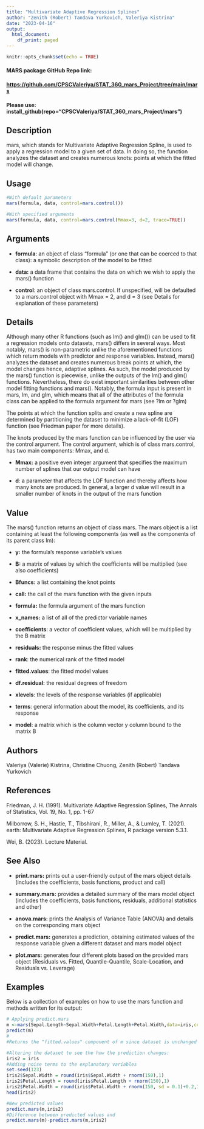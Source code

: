 ```yaml
---
title: "Multivariate Adaptive Regression Splines"
author: "Zenith (Robert) Tandava Yurkovich, Valeriya Kistrina"
date: "2023-04-16"
output:
  html_document:
    df_print: paged
---
```


```r
knitr::opts_chunk$set(echo = TRUE)
```

#### MARS package GitHub Repo link:

#### <https://github.com/CPSCValeriya/STAT_360_mars_Project/tree/main/mars>

#### Please use: install_github(repo="CPSCValeriya/STAT_360_mars_Project/mars")

## Description

mars, which stands for Multivariate Adaptive Regression Spline, is used to apply a regression model to a given set of data. In doing so, the function analyzes the dataset and creates numerous knots: points at which the fitted model will change.

## Usage

```r
#With default parameters
mars(formula, data, control=mars.control())

#With specified arguments
mars(formula, data, control=mars.control(Mmax=3, d=2, trace=TRUE))
```

## Arguments

-   **formula**: an object of class "formula" (or one that can be coerced to that class): a symbolic description of the model to be fitted

-   **data:** a data frame that contains the data on which we wish to apply the mars() function

-   **control**: an object of class mars.control. If unspecified, will be defaulted to a mars.control object with Mmax = 2, and d = 3 (see Details for explanation of these parameters)

## Details

Although many other R functions (such as lm() and glm()) can be used to fit a regression models onto datasets, mars() differs in several ways. Most notably, mars() is non-parametric unlike the aforementioned functions which return models with predictor and response variables. Instead, mars() analyzes the dataset and creates numerous break points at which, the model changes hence, adaptive splines. As such, the model produced by the mars() function is piecewise, unlike the outputs of the lm() and glm() functions. Nevertheless, there do exist important similarities between other model fitting functions and mars(). Notably, the formula input is present in mars, lm, and glm, which means that all of the attributes of the formula class can be applied to the formula argument for mars (see ?lm or ?glm)

The points at which the function splits and create a new spline are determined by partitioning the dataset to minimize a lack-of-fit (LOF) function (see Friedman paper for more details).

The knots produced by the mars function can be influenced by the user via the control argument. The control argument, which is of class mars.control, has two main components: Mmax, and d.

-   **Mmax:** a positive even integer argument that specifies the maximum number of splines that our output model can have

-   **d**: a parameter that affects the LOF function and thereby affects how many knots are produced. In general, a larger d value will result in a smaller number of knots in the output of the mars function

## **Value**

The mars() function returns an object of class mars. The mars object is a list containing at least the following components (as well as the components of its parent class lm):

-   **y:** the formula's response variable's values\

-   **B:** a matrix of values by which the coefficients will be multiplied (see also coefficients)\

-   **Bfuncs:** a list containing the knot points

-   **call:** the call of the mars function with the given inputs\

-   **formula:** the formula argument of the mars function\

-   **x_names:** a list of all of the predictor variable names\

-   **coefficients**: a vector of coefficient values, which will be multiplied by the B matrix\

-   **residuals:** the response minus the fitted values\

-   **rank**: the numerical rank of the fitted model\

-   **fitted.values**: the fitted model values\

-   **df.residual:** the residual degrees of freedom\

-   **xlevels**: the levels of the response variables (if applicable)\

-   **terms**: general information about the model, its coefficients, and its response\

-   **model**: a matrix which is the column vector y column bound to the matrix B\

## Authors

Valeriya (Valerie) Kistrina, Christine Chuong, Zenith (Robert) Tandava Yurkovich

## References

Friedman, J. H. (1991). Multivariate Adaptive Regression Splines, The Annals of Statistics, Vol. 19, No. 1, pp. 1-67

Milborrow, S. H., Hastie, T., Tibshirani, R., Miller, A., & Lumley, T. (2021). earth: Multivariate Adaptive Regression Splines, R package version 5.3.1.

Wei, B. (2023). Lecture Material.

## See Also

-   **print.mars:** prints out a user-friendly output of the mars object details (includes the coefficients, basis functions, product and call)

-   **summary.mars:** provides a detailed summary of the mars model object (includes the coefficients, basis functions, residuals, additional statistics and other)

-   **anova.mars:** prints the Analysis of Variance Table (ANOVA) and details on the corresponding mars object

-   **predict.mars:** generates a prediction, obtaining estimated values of the response variable given a different dataset and mars model object

-   **plot.mars:** generates four different plots based on the provided mars object (Residuals vs. Fitted, Quantile-Quantile, Scale-Location, and Residuals vs. Leverage)

## Examples

Below is a collection of examples on how to use the mars function and methods written for its output:

```r

# Applying predict.mars
m <-mars(Sepal.Length~Sepal.Width+Petal.Length+Petal.Width,data=iris,control=mars.control())
predict(m)
#
#Returns the "fitted.values" component of m since dataset is unchanged

#Altering the dataset to see the how the prediction changes:
iris2 = iris
#Adding noise terms to the explanatory variables
set.seed(123)
iris2$Sepal.Width = round(iris$Sepal.Width + rnorm(150),1)
iris2$Petal.Length = round(iris$Petal.Length + rnorm(150),1)
iris2$Petal.Width = round(iris$Petal.Width + rnorm(150, sd = 0.1)+0.2,1)
head(iris2)

#New predicted values
predict.mars(m,iris2)
#Difference between predicted values and 
predict.mars(m)-predict.mars(m,iris2)
```
